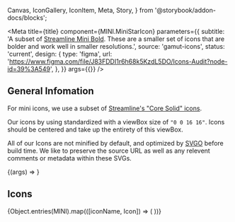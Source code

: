   Canvas,
  IconGallery,
  IconItem,
  Meta,
  Story,
} from '@storybook/addon-docs/blocks';

<Meta
  title={title}
  component={MINI.MiniStarIcon}
  parameters={{
    subtitle:
      'A subset of [Streamline Mini Bold](https://app.streamlinehq.com/streamline-mini-bold). These are a smaller set of icons that are bolder and work well in smaller resolutions.',
    source: 'gamut-icons',
    status: 'current',
    design: {
      type: 'figma',
      url:
        'https://www.figma.com/file/J83FDDI1r6h68k5KzdL5DO/Icons-Audit?node-id=39%3A549',
    },
  }}
  args={{}}
/>

## General Infomation

For mini icons, we use a subset of [Streamline's "Core Solid" icons](https://www.streamlinehq.com/icons/core-solid).

Our icons by using standardized with a viewBox size of `"0 0 16 16"`. Icons should be centered and take up the entirety of this viewBox.

All of our Icons are not minified by default, and optimized by [SVGO](https://github.com/svg/svgo) before build time. We like to preserve the source URL as well as any relevent comments or metadata within these SVGs.

<Canvas>
  <Story name="Mini Icon">{(args) => <MINI.MiniStarIcon {...args} />}</Story>
</Canvas>

<PropsTable story="Mini Icon" />

## Icons

<IconGallery>
  {Object.entries(MINI).map(([iconName, Icon]) => (
    <IconItem key={iconName} name={iconName}>
      <Icon size={16} />
    </IconItem>
  ))}
</IconGallery>
